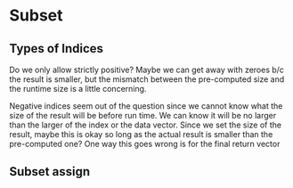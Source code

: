 # Subset

## Types of Indices

Do we only allow strictly positive?  Maybe we can get away with zeroes b/c the
result is smaller, but the mismatch between the pre-computed size and the
runtime size is a little concerning.

Negative indices seem out of the question since we cannot know what the size of
the result will be before run time.  We can know it will be no larger than the
larger of the index or the data vector.  Since we set the size of the result,
maybe this is okay so long as the actual result is smaller than the pre-computed
one?  One way this goes wrong is for the final return vector

## Subset assign


